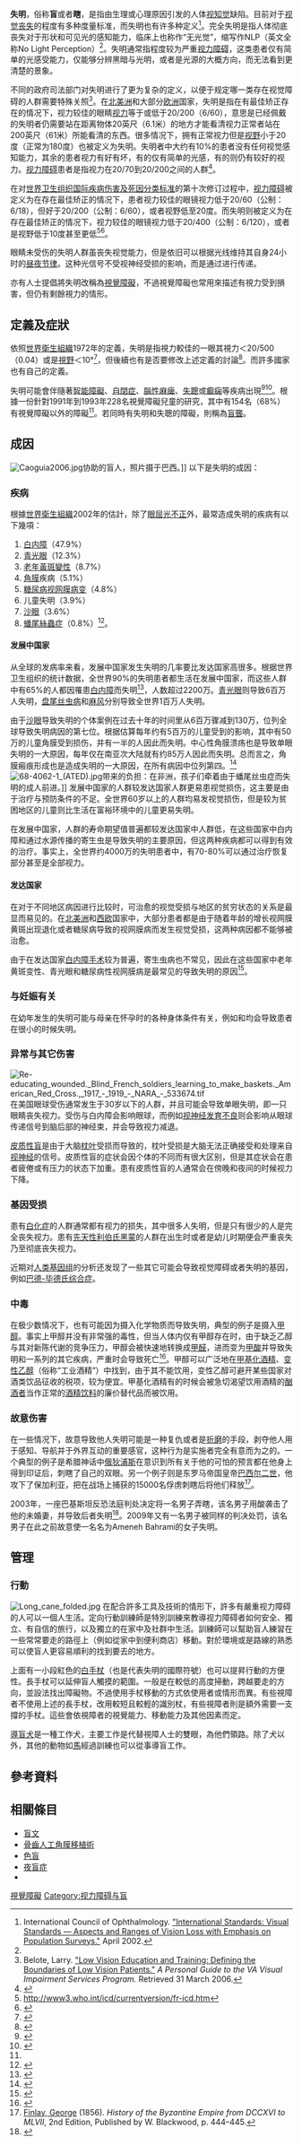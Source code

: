 {{other uses|視力受損}}
{{medical}}
{{Infobox disease
| Name           = 失明
| ICD10          = {{ICD10|H|54|0|h|53}}, {{ICD10|H|54|1|h|53}}, {{ICD10|H|54|4|h|53}}
| ICD9           = {{ICD9|369}}
| Image          = Long cane.jpg
| Caption        = 一根[[白手杖|白手杖]]，是失明患者最常使用的工具，也是失明的国际标志。
| Width          = 100
| ICDO           =
| OMIM           =
| DiseasesDB     = 28256
| MedlinePlus    =
| eMedicineSubj  =
| eMedicineTopic =
}}
'''失明'''，俗称'''盲'''或者'''瞎'''，是指由生理或心理原因引发的人体[[视知觉|视知觉]]缺陷。目前对于[[视觉丧失|视觉丧失]]的程度有多种度量标准，而失明也有许多种定义<ref name="ICO">International Council of Ophthalmology. [http://www.icoph.org/pdf/visualstandardsreport.pdf "International Standards: Visual Standards — Aspects and Ranges of Vision Loss with Emphasis on Population Surveys."] {{Wayback|url=http://www.icoph.org/pdf/visualstandardsreport.pdf |date=20090921162133 }} April 2002.</ref>。完全失明是指人体彻底丧失对于形状和可见光的感知能力，临床上也称作“无光觉”，缩写作NLP（英文全称No Light Perception）<ref name="ICO"/>。失明通常指程度较为严重[[视力障碍|视力障碍]]，这类患者仅有简单的光感受能力，仅能够分辨黑暗与光明，或者是光源的大概方向，而无法看到更清楚的景象。

不同的政府司法部门对失明进行了更为复杂的定义，以便于规定哪一类存在视觉障碍的人群需要特殊关照<ref name="Belote">Belote, Larry. [http://www.larrybelote.com/Files/Low%20Vision%20Education%20and%20Training/Extending%20the%20Boundaries%20of%20Service.DOC "Low Vision Education and Training: Defining the Boundaries of Low Vision Patients."] {{Wayback|url=http://www.larrybelote.com/Files/Low%20Vision%20Education%20and%20Training/Extending%20the%20Boundaries%20of%20Service.DOC |date=20061109230846 }} ''A Personal Guide to the VA Visual Impairment Services Program.'' Retrieved 31 March 2006.</ref>。在[[北美洲|北美洲]]和大部分[[欧洲|欧洲]]国家，失明是指在有最佳矫正存在的情况下，视力较佳的眼睛[[视力|视力]]等于或低于20/200（6/60），意思是已经佩戴{{link-en|校正镜片|Corrective lens}}的失明者仍需要站在距离物体20英尺（6.1米）的地方才能看清视力正常者站在200英尺（61米）所能看清的东西。很多情况下，拥有正常视力但是[[视野|视野]]小于20度（正常为180度）也被定义为失明。失明者中大约有10%的患者没有任何视觉感知能力，其余的患者视力有好有坏，有的仅有简单的光感，有的则仍有较好的视力。[[视力障碍|视力障碍]]患者是指视力在20/70到20/200之间的人群<ref>{{cite web |url=http://www.afb.org/Section.asp?SectionID=26&TopicID=144 |title=Living with Low Vision |publisher=American Foundation for the Blind |date= |accessdate=2012-07-18 |archive-url=https://www.webcitation.org/6HQQjF3Vr?url=http://www.afb.org/section.aspx?SectionID=26 |archive-date=2013-06-16 |dead-url=yes }}</ref>。

在对[[世界卫生组织|世界卫生组织]][[国际疾病与相关健康问题统计分类|国际疾病伤害及死因分类标准]]的第十次修订过程中，[[视力障碍|视力障碍]]被定义为在存在最佳矫正的情况下，患者视力较佳的眼镜视力低于20/60（公制：6/18），但好于20/200（公制：6/60），或者视野低至20度。而失明则被定义为在存在最佳矫正的情况下，视力较佳的眼镜视力低于20/400（公制：6/120），或者是视野低于10度甚至更低<ref>http://www3.who.int/icd/currentversion/fr-icd.htm{{Dead link|date=2020年6月 |bot=InternetArchiveBot |fix-attempted=yes }}</ref><ref>{{cite web |url=http://www.who.int/mediacentre/factsheets/fs282/en/ |title=WHO | Magnitude and causes of visual impairment |publisher=Who.int |date=2012-06-21 |accessdate=2012-07-18 |archive-date=2015-05-12 |archive-url=https://web.archive.org/web/20150512062236/http://www.who.int/mediacentre/factsheets/fs282/en/ |dead-url=no }}</ref>。

眼睛未受伤的失明人群虽丧失视觉能力，但是依旧可以根据光线维持其自身24小时的[[昼夜节律|昼夜节律]]。这种光信号不受视神经受损的影响，而是通过{{link-en|视网膜下丘脑束|Retinohypothalamic tract}}进行传递。

亦有人士提倡將失明改稱為[[視覺障礙|視覺障礙]]，不過視覺障礙也常用來描述有視力受到損害，但仍有剩餘視力的情形。

==定義及症狀==
依照[[世界衛生組織|世界衛生組織]]1972年的定義，失明是指視力較佳的一眼其視力＜20/500（0.04）或是[[視野|視野]]＜10°<ref>{{cite journal|last=Maberley|first=DA|coauthors=Hollands, H, Chuo, J, Tam, G, Konkal, J, Roesch, M, Veselinovic, A, Witzigmann, M, Bassett, K|title=The prevalence of low vision and blindness in Canada.|journal=Eye (London, England)|date=March 2006|volume=20|issue=3|pages=341–6|pmid=15905873|doi=10.1038/sj.eye.6701879}}</ref>，但後續也有是否要修改上述定義的討論<ref>{{Cite web |url=http://www.who.int/blindness/Change%20the%20Definition%20of%20Blindness.pdf |title=Change the Definition of Blindness |accessdate=2013-06-22 |publisher=WHO |archive-date=2013-10-14 |archive-url=https://web.archive.org/web/20131014184411/http://www.who.int/blindness/Change%20the%20Definition%20of%20Blindness.pdf |dead-url=no }}</ref>。而許多國家也有自己的定義。

失明可能會伴隨著[[智能障礙|智能障礙]]、[[自閉症光譜|自閉症]]、[[腦性麻痺|腦性麻痺]]、[[聾|失聰]]或[[癫痫|癫痫]]等疾病出現<ref name="lighthouse">{{cite web|url=http://www.lighthouse.org/about-low-vision-blindness/causes-of-blindness/|title=Causes of Blindness|publisher=Lighthouse International|accessdate=27 May 2010|deadurl=yes|archiveurl=https://web.archive.org/web/20100612060146/http://www.lighthouse.org/about-low-vision-blindness/causes-of-blindness/|archivedate=2010年6月12日}}</ref><ref name="autism">{{cite web|url=http://www.ncecbvi.org/autism.htm|title=Autism and Blindness|publisher=Nerbraska Center for the Education of Children who are Blind or Visually Impaired|accessdate=27 May 2010|deadurl=yes|archiveurl=https://web.archive.org/web/20080808120836/http://www.ncecbvi.org/autism.htm|archivedate=2008年8月8日}}</ref>。根據一份針對1991年到1993年{{link-en|亚特兰大都会区|Atlanta metropolitan are}}228名視覺障礙兒童的研究，其中有154名（68%）有視覺障礙以外的障礙<ref name="lighthouse"/>。若同時有失明和失聰的障礙，則稱為[[盲聾|盲聾]]。

== 成因 ==
[[File:Caoguia2006.jpg|thumb]]协助的盲人，照片摄于巴西。]]
以下是失明的成因：

===疾病===
根據[[世界衛生組織|世界衛生組織]]2002年的估計，除了[[眼屈光不正|眼屈光不正]]外，最常造成失明的疾病有以下幾項：
#[[白内障|白内障]]（47.9%）
#[[青光眼|青光眼]]（12.3%）
#[[老年黃斑變性|老年黃斑變性]]（8.7%）
#[[角膜|角膜]]疾病（5.1%）
#[[糖尿病视网膜病变|糖尿病视网膜病变]]（4.8%）
#儿童失明（3.9%）
#[[沙眼|沙眼]]（3.6%）
#[[蟠尾絲蟲症|蟠尾絲蟲症]]（0.8%）<ref>{{cite web|url=http://www.who.int/blindness/causes/en/|title=Causes of blindness and visual impairment|publisher=[[World_Health_Organization|World Health Organization]]|accessdate=19 February 2009|archive-url=https://web.archive.org/web/20150605165934/http://www.who.int/blindness/causes/en/|archive-date=2015-06-05|dead-url=yes}}</ref>。

==== 发展中国家 ====
从全球的发病率来看，发展中国家发生失明的几率要比发达国家高很多。根据世界卫生组织的统计数据，全世界90%的失明患者都生活在发展中国家，而这些人群中有65%的人都因罹患[[白内障|白内障]]而失明<ref>{{cite web |url=http://www.who.int/mediacentre/factsheets/fs282/en/ |title=90% of visually impaired living in developing world |publisher=Who.int |date=2012-06-21 |accessdate=2012-07-18 |archive-date=2015-05-12 |archive-url=https://web.archive.org/web/20150512062236/http://www.who.int/mediacentre/factsheets/fs282/en/ |dead-url=no }}</ref>，人数超过2200万。[[青光眼|青光眼]]则导致6百万人失明，[[盘尾丝虫病|盘尾丝虫病]]和[[麻风|麻风]]分别导致全世界1百万人失明。

由于[[沙眼|沙眼]]导致失明的个体案例在过去十年的时间里从6百万骤减到130万，位列全球导致失明病因的第七位。根据估算每年约有5百万的儿童受到{{link-en|干眼病|xerophthalmia}}的影响，其中有50万的儿童角膜受到损伤，并有一半的人因此而失明。中心性角膜溃疡也是导致单眼失明的一大原因，每年仅在南亚次大陆就有约85万人因此而失明。总而言之，角膜瘢痕形成也是造成失明的一大原因，在所有病因中位列第四。<ref>{{cite book | title=Vaughan & Asbury's General Ophthalmology 17e}}</ref>
[[File:68-4062-1_(ATED).jpg|thumb]]带来的负担：在非洲，孩子们牵着由于蟠尾丝虫症而失明的成人前进。]]
发展中国家的人群较发达国家人群更易患视觉损伤，这主要是由于治疗与预防条件的不足。全世界60岁以上的人群均易发视觉损伤，但是较为贫困地区的儿童则比生活在富裕环境中的儿童更易失明。

在发展中国家，人群的寿命期望值普遍都较发达国家中人群低，在这些国家中白内障和通过水源传播的寄生虫是导致失明的主要原因，但这两种疾病都可以得到有效的治疗。事实上，全世界约4000万的失明患者中，有70-80%可以通过治疗恢复部分甚至是全部视力。

==== 发达国家 ====
在对于不同地区病因进行比较时，可治愈的视觉受损与地区的贫穷状态的关系是最显而易见的。在[[北美洲|北美洲]]和[[西欧|西欧]]国家中，大部分患者都是由于随着年龄的增长视网膜黄斑出现退化或者糖尿病导致的视网膜病而发生视觉受损，这两种病因都不能够被治愈。

由于在发达国家[[白内障手术|白内障手术]]较为普遍，寄生虫病也不常见，因此在这些国家中老年黄斑变性、青光眼和糖尿病性视网膜病是最常见的导致失明的原因<ref name="Bunce">{{cite journal | last1 = Bunce | first1 = C | last2 = Wormald | first2 = R | title = Leading causes of certification for blindness and partial sight in England & Wales | journal = BMC Public Health | volume = 6 | page = 58 | year = 2006 | pmid = 16524463 | pmc = 1420283 | doi = 10.1186/1471-2458-6-58 }}</ref>。

=== 与妊娠有关 ===
在幼年发生的失明可能与母亲在怀孕时的各种身体条件有关，例如{{link-en|先天性风疹综合征|Congenital rubella syndrome}}和{{link-en|早熟性视网膜病|Xerophthalmia}}均会导致患者在很小的时候失明。

=== 异常与其它伤害 ===
[[File:Re-educating_wounded._Blind_French_soldiers_learning_to_make_baskets._American_Red_Cross.,_1917_-_1919_-_NARA_-_533674.tif|thumb]]
在美国眼球受伤通常发生于30岁以下的人群，并且可能会导致单眼失明，即一只眼睛丧失视力。受伤与白内障会影响眼球，而例如[[视神经发育不良|视神经发育不良]]则会影响从眼球传递信号到脑后部的神经束，并会导致视力减退。

[[皮质性盲|皮质性盲]]是由于大脑[[枕叶|枕叶]]受损而导致的，枕叶受损是大脑无法正确接受和处理来自[[视神经|视神经]]的信号。皮质性盲的症状会因个体的不同而有很大区别，但是其症状会在患者疲倦或有压力的状态下加重。患有皮质性盲的人通常会在傍晚和夜间的时候视力下降。

=== 基因受损 ===
患有[[白化症|白化症]]的人群通常都有视力的损失，其中很多人失明，但是只有很少的人是完全丧失视力。患有[[先天性利伯氏黑蒙|先天性利伯氏黑蒙]]的人群在出生时或者是幼儿时期便会严重丧失乃至彻底丧失视力。

近期对[[人类基因组|人类基因组]]的分析还发现了一些其它可能会导致视觉障碍或者失明的基因，例如[[巴德-毕德氏综合症|巴德-毕德氏综合症]]。

=== 中毒 ===
在极少数情况下，也有可能因为摄入化学物质而导致失明，典型的例子是摄入[[甲醇|甲醇]]。事实上甲醇并没有非常强的毒性，但当人体内仅有甲醇存在时，由于缺乏乙醇与其对新陈代谢的竞争压力，甲醇会被快速地转换成[[甲醛|甲醛]]，进而变为[[甲酸|甲酸]]并导致失明和一系列的其它疾病，严重时会导致死亡<ref name="Methanol">{{cite web
 |title       = Methanol
 |work        = Symptoms of Methanol Poisoning
 |publisher   = Canada Safety Council
 |year        = 2005
 |url         = http://www.safety-council.org/info/OSH/methanol.htm
 |doi         = 
 |accessdate  = 27 March 2007
 |archiveurl  = https://web.archive.org/web/20070220004549/http://www.safety-council.org/info/OSH/methanol.htm
 |archivedate = 2007年2月20日
 |deadurl     = yes
}}</ref>。甲醇可以广泛地在[[变性乙醇|甲基化酒精]]、[[变性乙醇|变性乙醇]]（俗称“工业酒精”）中找到，由于其不能饮用，变性乙醇可避开某些国家对酒类饮品征收的税项，较为便宜。甲基化酒精有的时候会被急切渴望饮用酒精的[[酗酒|酗酒者]]当作正常的[[酒|酒精饮料]]的廉价替代品而被饮用。
  
=== 故意伤害 ===
在一些情况下，故意导致他人失明可能是一种复仇或者是[[折磨|折磨]]的手段，剥夺他人用于感知、导航并于外界互动的重要感官，这种行为是实施者完全有意而为之的。一个典型的例子是希腊神话中[[俄狄浦斯|俄狄浦斯]]在意识到所有关于他的可怕的预言都在他身上得到印证后，刺瞎了自己的双眼。另一个例子则是东罗马帝国皇帝[[巴西尔二世|巴西尔二世]]，他攻下了保加利亚，把在战场上捕获的15000名俘虏刺瞎后将他们释放<ref>[[乔治·芬利|Finlay, George]] (1856). ''History of the Byzantine Empire from DCCXVI to MLVII'', 2nd Edition, Published by W. Blackwood, p. 444–445.</ref>。
  
2003年，一座巴基斯坦反恐法庭判处决定将一名男子弄瞎，该名男子用酸袭击了他的未婚妻，并导致后者失明<ref>{{Cite news|title=Eye-for-eye in Pakistan acid case|url=http://news.bbc.co.uk/2/hi/south_asia/3313207.stm|publisher=BBC News|date=12 December 2003|accessdate=2008-06-30|archive-date=2008-09-29|archive-url=https://web.archive.org/web/20080929145054/http://news.bbc.co.uk/2/hi/south_asia/3313207.stm|dead-url=no}}</ref>。2009年又有一名男子被同样的判决处罚，该名男子在此之前故意使一名名为Ameneh Bahrami的女子失明。

==管理==
===行動===
[[Image:Long_cane_folded.jpg|thumb]]
在配合許多工具及技術的情形下，許多有嚴重视力障碍的人可以一個人生活。定向行動訓練師是特別訓練來教導视力障碍者如何安全、獨立、有自信的旅行，以及獨立的在家中及社群中生活。訓練師可以幫助盲人練習在一些常常要走的路徑上（例如從家中到便利商店）移動。對於環境或是路線的熟悉可以使盲人更容易順利的找到要去的地方。

上面有一小段紅色的[[白手杖|白手杖]]（也是代表失明的國際符號）也可以提昇行動的方便性。長手杖可以延伸盲人觸摸的範圍。一般是在較低的高度掃動，跨越要走的方向，並設法找出障礙物。不過使用手杖移動的方式依使用者或情形而異。有些視障者不使用上述的長手杖，改用較短且較輕的識別杖，有些視障者則是額外需要一支撐的手杖。這些會依視障者的視覺能力、移動能力及其他因素而定。

[[導盲犬|導盲犬]]是一種工作犬，主要工作是代替視障人士的雙眼，為他們領路。除了犬以外，其他的動物如[[馬|馬]]經過訓練也可以從事導盲工作。

==參考資料==
{{commonscat|Visual impairment}}
{{Portal|身心障礙}}
{{reflist|2}}

== 相關條目 ==
*[[盲文|盲文]]
*[[骨齒人工角膜移植術|骨齒人工角膜移植術]]
*[[色盲|色盲]]
*[[夜盲症|夜盲症]]
*{{le|偏盲症|hemianopsia}}

{{ICD-10-H1}}

[[Category:視覺障礙|]]
[[Category:视力障碍与盲|Category:视力障碍与盲]]